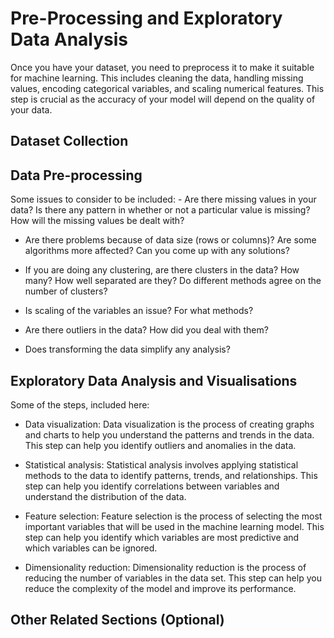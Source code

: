 # Pre-Processing and Exploratory Data Analysis
Once you have your dataset, you need to preprocess it to make it suitable for machine learning. This includes cleaning the data, handling missing values, encoding categorical variables, and scaling numerical features. This step is crucial as the accuracy of your model will depend on the quality of your data. 


## Dataset Collection

## Data Pre-processing

Some issues to consider to be included:
- Are there missing values in your data? Is there any pattern in whether or not a particular value is missing? How will the missing values be dealt with? 

- Are there problems because of data size (rows or columns)? Are some algorithms more affected? Can you come up with any solutions?

- If you are doing any clustering, are there clusters in the data? How many? How well separated are they? Do different methods agree on the number of clusters?

- Is scaling of the variables an issue? For what methods?

- Are there outliers in the data? How did you deal with them? 

- Does transforming the data simplify any analysis?

## Exploratory Data Analysis and Visualisations 

Some of the steps, included here:

- Data visualization: Data visualization is the process of creating graphs and charts to help you understand the patterns and trends in the data. This step can help you identify outliers and anomalies in the data.

- Statistical analysis: Statistical analysis involves applying statistical methods to the data to identify patterns, trends, and relationships. This step can help you identify correlations between variables and understand the distribution of the data.

- Feature selection: Feature selection is the process of selecting the most important variables that will be used in the machine learning model. This step can help you identify which variables are most predictive and which variables can be ignored.

- Dimensionality reduction: Dimensionality reduction is the process of reducing the number of variables in the data set. This step can help you reduce the complexity of the model and improve its performance.


## Other Related Sections (Optional)
